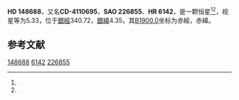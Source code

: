 {{Starbox begin
| name = HD 148688
}}
{{Starbox observe
| epoch = [[J2000.0|J2000.0]]
| constell = {{星座名待查}}<ref name=SIMBAD>{{cite web
 | url=http://simbad.u-strasbg.fr/simbad/sim-id?Ident=HR+6142
 | title=Pulsating variable Star
 | publisher=Centre de Données astronomiques de Strasbourg
 | work=SIMBAD
 | accessdate=2012-07-13
 | archive-date=2016-03-16
 | archive-url=https://web.archive.org/web/20160316082642/http://simbad.u-strasbg.fr/simbad/sim-id?Ident=HR+6142
 | dead-url=no
 }}</ref><ref name=DATA>{{cite web
 | url=http://vizier.u-strasbg.fr/viz-bin/VizieR-5?-out.add=.&-source=5050&-corr=PK=HR&-out.max=9999&HR=6142
 | title=VizieR Detailed Page
 | accessdate=2012-07-13
 | archive-url=https://web.archive.org/web/20160305210706/http://vizier.u-strasbg.fr/viz-bin/VizieR-5?-out.add=.&-source=5050&-corr=PK=HR&-out.max=9999&HR=6142
 | archive-date=2016-03-05
 | dead-url=yes
 }}</ref>
| 星官 = 
| ra = {{RA|16|31|41.7}}<ref name=SIMBAD /><ref name=DATA />
| dec = {{DEC|-41|49|1}}<ref name=SIMBAD /><ref name=DATA />
| appmag_v = 5.33<ref name=SIMBAD /><ref name=DATA />
}}
{{Starbox character
| class = B1Iae<ref name=SIMBAD /><ref name=DATA />
| b-v = 0.33<ref name=SIMBAD /><ref name=DATA />
| u-b = -0.77<ref name=SIMBAD /><ref name=DATA />
| r-i = 0.3<ref name=SIMBAD /><ref name=DATA />
| variable = 
}}
{{Starbox astrometry
| radial_v = -0.77
| prop_mo_ra = -14
| parallax = 
| p_error = 
}}
{{Starbox catalog
| names =CD-4110695，[[SAO星表|SAO]] 226855，[[HD星表|HD]] 148688，[[HR星表|HR]] 6142}}
{{Starbox reference |Simbad=HR+6142}}
{{Starbox end}}

'''HD 148688'''，又名'''CD-4110695'''，'''SAO 226855'''、'''HR 6142'''，是一颗恒星<ref name=SIMBAD /><ref name=DATA />，视星等为5.33，位于[[銀道座標系|銀經]]340.72，[[銀道座標系|銀緯]]4.35，其[[B1900.0|B1900.0]]坐标为赤經{{RA|16|24|44.7}}，赤緯{{DEC|-41|4.35|0}}。

== 参考文献 ==
{{reflist}}

{{star-stub}}

[[Category:HD和HDE天體|148688]]
[[Category:HR天體|6142]]
[[Category:SAO天體|226855]]